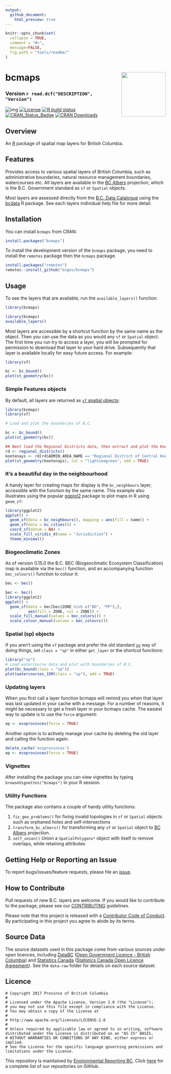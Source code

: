 ```yaml
---
output:
  github_document:
    html_preview: true
---
```


<!-- README.md is generated from README.Rmd. Please edit that file and re-knit-->

```r
knitr::opts_chunk$set(
  collapse = TRUE,
  comment = "#>",
  message=FALSE,
  fig.path = "tools/readme/"
)
```

# bcmaps <img src="tools/readme/bcmaps-sticker.png" height="139" align="right"/>

### Version `r read.dcf("DESCRIPTION", "Version")`


<!-- badges: start -->
![img](https://img.shields.io/badge/Lifecycle-Stable-97ca00)
[![License](https://img.shields.io/badge/License-Apache%202.0-blue.svg)](https://opensource.org/licenses/Apache-2.0)
[![R build status](https://github.com/bcgov/bcmaps/workflows/R-CMD-check/badge.svg)](https://github.com/bcgov/bcmaps/actions)
[![CRAN\_Status\_Badge](https://www.r-pkg.org/badges/version/bcmaps)](https://cran.r-project.org/package=bcmaps) [![CRAN Downloads](https://cranlogs.r-pkg.org/badges/bcmaps?color=brightgreen)](https://CRAN.R-project.org/package=bcmaps) 
<!-- badges: end -->



## Overview

An [R](http://r-project.org) package of spatial map layers for British Columbia.

## Features

Provides access to various spatial layers of British Columbia, such as 
administrative boundaries, natural resource management boundaries, watercourses etc. 
All layers are available in the
[BC Albers](http://spatialreference.org/ref/epsg/nad83-bc-albers/) projection, which is the B.C. Government standard as `sf` or `Spatial` objects. 

Most layers are assessed directly from the [B.C. Data Catalogue](https://catalogue.data.gov.bc.ca/) using the [bcdata](https://github.com/bcgov/bcdata) R package. See each layers individual help file for more detail.

## Installation

You can install `bcmaps` from CRAN:
```r
install.packages("bcmaps")
```

To install the development version of the `bcmaps` package, you need to install the `remotes` package then the `bcmaps` package.

```r
install.packages("remotes")
remotes::install_github("bcgov/bcmaps")
```

## Usage

To see the layers that are available, run the `available_layers()` function:
```r
library(bcmaps)
```

```r
library(bcmaps)
available_layers()
```

Most layers are accessible by a shortcut function by the same name as the object. 
Then you can use the data as you would any `sf` or `Spatial` object. The first time
you run try to access a layer, you will be prompted for permission to download that layer
to your hard drive. Subsequently that layer is available locally for easy future access. For example:

```r
library(sf)

bc <- bc_bound()
plot(st_geometry(bc))
```

### Simple Features objects
By default, all layers are returned as [`sf` spatial objects](https://cran.r-project.org/package=sf):

```r
library(bcmaps)
library(sf)

# Load and plot the boundaries of B.C.

bc <- bc_bound()
plot(st_geometry(bc))

## Next load the Regional Districts data, then extract and plot the Kootenays
rd <- regional_districts()
kootenays <- rd[rd$ADMIN_AREA_NAME == "Regional District of Central Kootenay", ]
plot(st_geometry(kootenays), col = "lightseagreen", add = TRUE)
```


### It's a beautiful day in the neighbourhood

A handy layer for creating maps for display is the `bc_neighbours` layer, accessible with the function by the same name. This example also illustrates using the popular [ggplot2](https://ggplot2.tidyverse.org/) package to plot maps in R using `geom_sf`:

```r
library(ggplot2)
ggplot() + 
  geom_sf(data = bc_neighbours(), mapping = aes(fill = name)) + 
  geom_sf(data = bc_cities()) +
  coord_sf(datum = NA) +
  scale_fill_viridis_d(name = "Jurisdiction") +
  theme_minimal()
```


### Biogeoclimatic Zones

As of version 0.15.0 the B.C. BEC (Biogeoclimatic Ecosystem Classification) map
is available via the `bec()` function, and an accompanying function `bec_colours()` 
function to colour it:

```r
bec <- bec()
```

```r
bec <- bec()
library(ggplot2)
ggplot() +
  geom_sf(data = bec[bec$ZONE %in% c("BG", "PP"),],
          aes(fill = ZONE, col = ZONE)) +
  scale_fill_manual(values = bec_colors()) +
  scale_colour_manual(values = bec_colours())

```

### Spatial (sp) objects

If you aren't using the `sf` package and prefer the old standard [`sp`](https://cran.r-project.org/package=sp)
way of doing things, set `class = "sp"` in either `get_layer` or the shortcut functions:

```r
library("sp")
# Load watercourse data and plot with boundaries of B.C.
plot(bc_bound(class = "sp"))
plot(watercourses_15M(class = "sp"), add = TRUE)
```

### Updating layers

When you first call a layer function bcmaps will remind you when that layer was last updated in your cache with a message. For a number of reasons, it might be necessary to get a fresh layer in your bcmaps cache. The easiest way to update is to use the `force` argument:
```r
ep <- ecoprovinces(force = TRUE)
```

Another option is to actively manage your cache by deleting the old layer and calling the function again:
```r
delete_cache('ecoprovinces')
ep <- ecoprovinces(force = TRUE)
```


### Vignettes

After installing the package you can view vignettes by typing `browseVignettes("bcmaps")` in your R session.

### Utility Functions

The package also contains a couple of handy utility functions:

1. `fix_geo_problems()` for fixing invalid topologies in `sf` or `Spatial` objects 
such as orphaned holes and self-intersections
2. `transform_bc_albers()` for transforming any `sf` or `Spatial` object to 
[BC Albers](https://epsg.io/3005) projection.
3. `self_union()` Union a `SpatialPolygons*` object with itself to remove overlaps, while retaining attributes

## Getting Help or Reporting an Issue

To report bugs/issues/feature requests, please file an [issue](https://github.com/bcgov/bcmaps/issues/).

## How to Contribute

Pull requests of new B.C. layers are welcome.
If you would like to contribute to the package, please see our 
[CONTRIBUTING](https://github.com/bcgov/bcmaps/blob/master/CONTRIBUTING.md) guidelines.

Please note that this project is released with a [Contributor Code of Conduct](https://github.com/bcgov/bcmaps/blob/master/CODE_OF_CONDUCT.md). By participating in this project you agree to abide by its terms.

## Source Data
The source datasets used in this package come from various sources under open licences, including [DataBC](http://data.gov.bc.ca) ([Open Government Licence - British Columbia](http://www2.gov.bc.ca/gov/content?id=A519A56BC2BF44E4A008B33FCF527F61)) and [Statistics Canada](http://www.statcan.gc.ca/start-debut-eng.html) ([Statistics Canada Open Licence Agreement](http://www.statcan.gc.ca/eng/reference/licence-eng)). See the `data-raw` folder for details on each source dataset.

## Licence

    # Copyright 2017 Province of British Columbia
    # 
    # Licensed under the Apache License, Version 2.0 (the "License");
    # you may not use this file except in compliance with the License.
    # You may obtain a copy of the License at
    # 
    # http://www.apache.org/licenses/LICENSE-2.0
    # 
    # Unless required by applicable law or agreed to in writing, software distributed under the License is distributed on an "AS IS" BASIS,
    # WITHOUT WARRANTIES OR CONDITIONS OF ANY KIND, either express or implied.
    # See the License for the specific language governing permissions and limitations under the License.

This repository is maintained by [Environmental Reporting BC](http://www2.gov.bc.ca/gov/content?id=FF80E0B985F245CEA62808414D78C41B). Click [here](https://github.com/bcgov/EnvReportBC-RepoList) for a complete list of our repositories on GitHub.
